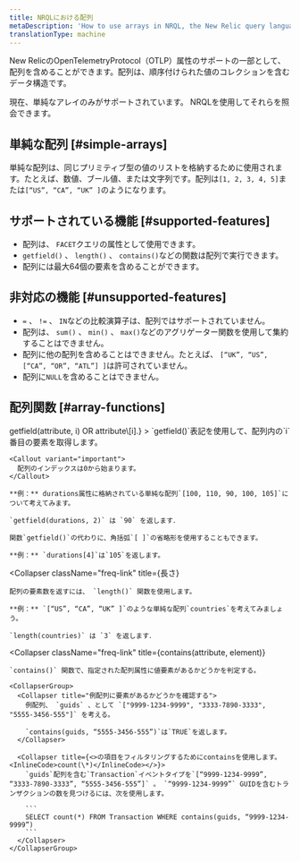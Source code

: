 ```yaml
---
title: NRQLにおける配列
metaDescription: 'How to use arrays in NRQL, the New Relic query language'
translationType: machine
---
```


New RelicのOpenTelemetryProtocol（OTLP）属性のサポートの一部として、配列を含めることができます。配列は、順序付けられた値のコレクションを含むデータ構造です。

現在、単純なアレイのみがサポートされています。 NRQLを使用してそれらを照会できます。

## 単純な配列 [#simple-arrays]

単純な配列は、同じプリミティブ型の値のリストを格納するために使用されます。たとえば、数値、ブール値、または文字列です。配列は`[1, 2, 3, 4, 5]`または`[“US”, “CA”, “UK” ]`のようになります。

## サポートされている機能 [#supported-features]

* 配列は、 `FACET`クエリの属性として使用できます。
* `getfield()` 、 `length()` 、 `contains()`などの関数は配列で実行できます。
* 配列には最大64個の要素を含めることができます。

## 非対応の機能 [#unsupported-features]

* `=` 、 `!=` 、 `IN`などの比較演算子は、配列ではサポートされていません。
* 配列は、 `sum()` 、 `min()` 、 `max()`などのアグリゲーター関数を使用して集約することはできません。
* 配列に他の配列を含めることはできません。たとえば、 `[“UK”, “US”, [“CA”, “OR”, “ATL”] ]`は許可されていません。
* 配列に`NULL`を含めることはできません。

## 配列関数 [#array-functions]

<CollapserGroup>
  <Collapser
    className="freq-link"
    title={<InlineCode>getfield(attribute, i) OR attribute\[i].</InlineCode>}
  >
    `getfield()`表記を使用して、配列内の`i`番目の要素を取得します。

    <Callout variant="important">
      配列のインデックスは0から始まります。
    </Callout>

    **例：** durations属性に格納されている単純な配列`[100, 110, 90, 100, 105]`について考えてみます。

    `getfield(durations, 2)` は `90` を返します．

    関数`getfield()`の代わりに、角括弧`[ ]`の省略形を使用することもできます。

    **例：** `durations[4]`は`105`を返します。
  </Collapser>

  <Collapser
    className="freq-link"
    title={<InlineCode>長さ</InlineCode>}
  >
    配列の要素数を返すには、 `length()` 関数を使用します。

    **例：** `[“US”, “CA”, “UK” ]`のような単純な配列`countries`を考えてみましょう。

    `length(countries)` は `3` を返します．
  </Collapser>

  <Collapser
    className="freq-link"
    title={<InlineCode>contains(attribute, element)</InlineCode>}
  >
    `contains()` 関数で、指定された配列属性に値要素があるかどうかを判定する。

    <CollapserGroup>
      <Collapser title="例配列に要素があるかどうかを確認する">
        例配列、 `guids` 、として `["9999-1234-9999", "3333-7890-3333", "5555-3456-555"]` を考える。

        `contains(guids, “5555-3456-555”)`は`TRUE`を返します。
      </Collapser>

      <Collapser title={<>の項目をフィルタリングするためにcontainsを使用します。 <InlineCode>count(\*)</InlineCode></>}>
        `guids`配列を含む`Transaction`イベントタイプを`[“9999-1234-9999”, “3333-7890-3333”, “5555-3456-555”]` 。 `“9999-1234-9999”` GUIDを含むトランザクションの数を見つけるには、次を使用します。

        ```
        SELECT count(*) FROM Transaction WHERE contains(guids, “9999-1234-9999”)
        ```
      </Collapser>
    </CollapserGroup>
  </Collapser>
</CollapserGroup>